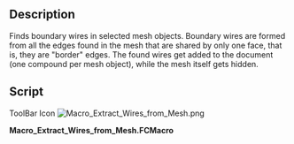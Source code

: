 <languages/>
<translate>

<!--T:1-->
{{Macro
|Name=Macro Extract Wires from Mesh
|Icon=Macro_Extract_Wires_from_Mesh.png
|Description=Finds boundary wires in selected mesh objects. Boundary wires are formed from all the edges found in the mesh that are shared by only one face, that is, they are "border" edges. The found wires get added to the document (one compound per mesh object), while the mesh itself gets hidden.
|Author=Yorik
|Version=1
|Date=2016-12-17
|FCVersion=All
|Download=[https://wiki.freecad.org/images/2/28/Macro_Extract_Wires_from_Mesh.png ToolBar Icon]
}}

==Description== <!--T:2-->

<!--T:3-->
Finds boundary wires in selected mesh objects. Boundary wires are formed from all the edges found in the mesh that are shared by only one face, that is, they are "border" edges. The found wires get added to the document (one compound per mesh object), while the mesh itself gets hidden.

==Script== <!--T:4-->

<!--T:5-->
ToolBar Icon
</translate>
[[Image:Macro_Extract_Wires_from_Mesh.png]]

'''Macro_Extract_Wires_from_Mesh.FCMacro'''

{{MacroCode|code=
#!/usr/bin/python

# This macro will extract wires from selected meshes
# The result is a new Part Compound containing wires, one per original mesh object
# The selected meshes will be hidden but still selected after the operation.
# Warning, it takes a bit of time...

import FreeCAD,FreeCADGui,Part,Draft,DraftGeomUtils,Mesh
for obj in FreeCADGui.Selection.getSelection():
    if obj.isDerivedFrom("Mesh::Feature"):
        shape = Part.Shape()
        shape.makeShapeFromMesh(obj.Mesh.Topology,0.1)
        edges = []
        lut = {}
        for f in shape.Faces:
            for e in f.Edges:
                lut.setdefault(e.hashCode(),[]).append(e)
        for k,v in lut.items():
            if len(v) == 1:
                edges.extend(v)
        if edges:
            wires = DraftGeomUtils.findWires(edges)
            if wires:
                Part.show(Part.makeCompound(wires))
                obj.ViewObject.hide()
}}